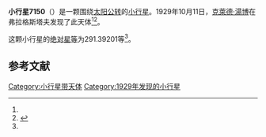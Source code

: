{{Infobox planet
| bgcolour = #FFFFC0
| name = 7150 McKellar
| symbol = 
| image = 
| caption = 
| discovery = yes
| discovery_ref = 
| discoverer = [[克萊德·湯博|克萊德·湯博]]
| discovery_site = [[弗拉格斯塔夫|弗拉格斯塔夫]] 
| discovered = 1929年10月11日
| designations = yes
| mp_name = 
| named_after = 
| alt_names = 1929 TD1/ 1978 SR5
| mp_category = [[主带小行星|主带小行星]]
| orbit_ref = <ref name="a">[http://ssd.jpl.nasa.gov/sbdb.cgi?sstr=7150 7150 McKellar] {{Wayback|url=http://ssd.jpl.nasa.gov/sbdb.cgi?sstr=7150 |date=20201124023331 }}，小行星數據庫瀏覽器（JPL Small-Body Database Browser）－[[美国国家航空航天局|美国国家航空航天局]]喷气推进实验室</ref>
| epoch = 2456400.5 (2013年4月18日更新)
| aphelion = {{convert|2.8705466|AU|km|3|abbr=on|lk=out}}
| perihelion = {{convert|1.9725126|AU|km|3|abbr=on}}
| semimajor = {{convert|2.4215296|AU|km|3|abbr=on}}
| eccentricity = 0.185427
| period = 1376.363398 [[日|日]]<br />3.77[[儒略年|儒略年]]
| avg_speed = 
| inclination = 3.36221
| asc_node = 46.95334
| mean_anomaly = 
| arg_peri = 291.39201
| satellites = 
| physical_characteristics = yes
| dimensions = 
| mass = 
| density = 
| surface_grav = 
| escape_velocity = 
| sidereal_day = 
| axial_tilt = 
| pole_ecliptic_lat = 
| pole_ecliptic_lon = 
| albedo = 
| temperatures= 
| temp_name1 = 
| mean_temp_1 = 
| max_temp_1 = 
| temp_name2 = 
| max_temp_2 = 
| spectral_type = 
| abs_magnitude = 291.39201
}}

'''小行星7150'''（{{lang-en|7150 McKellar}}）是一颗围绕[[太阳|太阳]][[公转|公转]]的[[小行星|小行星]]。1929年10月11日，[[克萊德·湯博|克萊德·湯博]]在弗拉格斯塔夫发现了此天体<ref name="a" /><ref>{{cite news|title=小行星列表|url=http://cfa-www.harvard.edu/iau/lists/NumberedMPs.txt|accessdate=2013-07-08|newspaper=哈佛大学|archive-date=2008-05-17|archive-url=https://web.archive.org/web/20080517010638/http://cfa-www.harvard.edu/iau/lists/NumberedMPs.txt|dead-url=no}}</ref>。

这颗小行星的[[绝对星等|绝对星等]]为291.39201等<ref name="a" />。

==参考文献==
{{reflist}}
{{Minor Planet Number|[[小行星7149|小行星7149]]|[[小行星7151|小行星7151]]}}

{{小天体}}

[[Category:小行星带天体|Category:小行星带天体]]
[[Category:1929年发现的小行星|Category:1929年发现的小行星]]

{{asteroid-stub}}